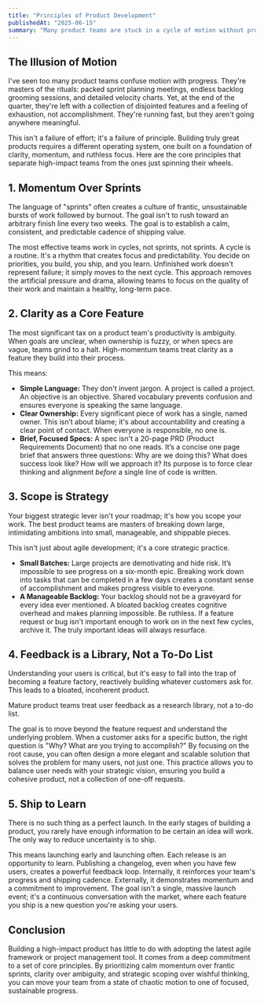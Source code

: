 ```yaml
---
title: "Principles of Product Development"
publishedAt: "2025-06-15"
summary: "Many product teams are stuck in a cycle of motion without progress. The key to breaking free isn't working harder; it's adopting a set of principles designed for clarity, momentum, and real impact."
---
```


## The Illusion of Motion

I've seen too many product teams confuse motion with progress. They're masters of the rituals: packed sprint planning meetings, endless backlog grooming sessions, and detailed velocity charts. Yet, at the end of the quarter, they're left with a collection of disjointed features and a feeling of exhaustion, not accomplishment. They're running fast, but they aren't going anywhere meaningful.

This isn't a failure of effort; it's a failure of principle. Building truly great products requires a different operating system, one built on a foundation of clarity, momentum, and ruthless focus. Here are the core principles that separate high-impact teams from the ones just spinning their wheels.

## 1. Momentum Over Sprints

The language of "sprints" often creates a culture of frantic, unsustainable bursts of work followed by burnout. The goal isn't to rush toward an arbitrary finish line every two weeks. The goal is to establish a calm, consistent, and predictable cadence of shipping value.

The most effective teams work in cycles, not sprints, not sprints. A cycle is a routine. It's a rhythm that creates focus and predictability. You decide on priorities, you build, you ship, and you learn. Unfinished work doesn't represent failure; it simply moves to the next cycle. This approach removes the artificial pressure and drama, allowing teams to focus on the quality of their work and maintain a healthy, long-term pace.

## 2. Clarity as a Core Feature

The most significant tax on a product team's productivity is ambiguity. When goals are unclear, when ownership is fuzzy, or when specs are vague, teams grind to a halt. High-momentum teams treat clarity as a feature they build into their process.

This means:

- **Simple Language:** They don't invent jargon. A project is called a project. An objective is an objective. Shared vocabulary prevents confusion and ensures everyone is speaking the same language.
- **Clear Ownership:** Every significant piece of work has a single, named owner. This isn’t about blame; it's about accountability and creating a clear point of contact. When everyone is responsible, no one is.
- **Brief, Focused Specs:** A spec isn't a 20-page PRD (Product Requirements Document) that no one reads. It’s a concise one page brief that answers three questions: Why are we doing this? What does success look like? How will we approach it? Its purpose is to force clear thinking and alignment _before_ a single line of code is written.

## 3. Scope is Strategy

Your biggest strategic lever isn't your roadmap; it's how you scope your work. The best product teams are masters of breaking down large, intimidating ambitions into small, manageable, and shippable pieces.

This isn't just about agile development; it's a core strategic practice.

- **Small Batches:** Large projects are demotivating and hide risk. It’s impossible to see progress on a six-month epic. Breaking work down into tasks that can be completed in a few days creates a constant sense of accomplishment and makes progress visible to everyone.
- **A Manageable Backlog:** Your backlog should not be a graveyard for every idea ever mentioned. A bloated backlog creates cognitive overhead and makes planning impossible. Be ruthless. If a feature request or bug isn't important enough to work on in the next few cycles, archive it. The truly important ideas will always resurface.

## 4. Feedback is a Library, Not a To-Do List

Understanding your users is critical, but it's easy to fall into the trap of becoming a feature factory, reactively building whatever customers ask for. This leads to a bloated, incoherent product.

Mature product teams treat user feedback as a research library, not a to-do list.

The goal is to move beyond the feature request and understand the underlying problem. When a customer asks for a specific button, the right question is "Why? What are you trying to accomplish?" By focusing on the root cause, you can often design a more elegant and scalable solution that solves the problem for many users, not just one. This practice allows you to balance user needs with your strategic vision, ensuring you build a cohesive product, not a collection of one-off requests.

## 5. Ship to Learn

There is no such thing as a perfect launch. In the early stages of building a product, you rarely have enough information to be certain an idea will work. The only way to reduce uncertainty is to ship.

This means launching early and launching often. Each release is an opportunity to learn. Publishing a changelog, even when you have few users, creates a powerful feedback loop. Internally, it reinforces your team's progress and shipping cadence. Externally, it demonstrates momentum and a commitment to improvement. The goal isn't a single, massive launch event; it's a continuous conversation with the market, where each feature you ship is a new question you're asking your users.

## Conclusion

Building a high-impact product has little to do with adopting the latest agile framework or project management tool. It comes from a deep commitment to a set of core principles. By prioritizing calm momentum over frantic sprints, clarity over ambiguity, and strategic scoping over wishful thinking, you can move your team from a state of chaotic motion to one of focused, sustainable progress.
